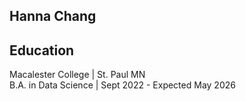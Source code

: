 ## Hanna Chang

:::{#intro-heading}

## Education

Macalester College | St. Paul MN <br>
B.A. in Data Science | Sept 2022 - Expected May 2026

:::
